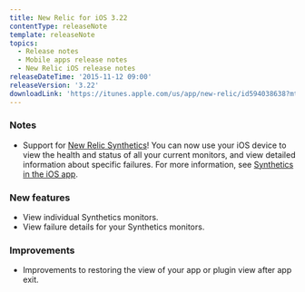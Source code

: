 ```yaml
---
title: New Relic for iOS 3.22
contentType: releaseNote
template: releaseNote
topics:
  - Release notes
  - Mobile apps release notes
  - New Relic iOS release notes
releaseDateTime: '2015-11-12 09:00'
releaseVersion: '3.22'
downloadLink: 'https://itunes.apple.com/us/app/new-relic/id594038638?mt=8'
---
```


### Notes

* Support for [New Relic Synthetics](/docs/synthetics/new-relic-synthetics/getting-started/new-relic-synthetics)! You can now use your iOS device to view the health and status of all your current monitors, and view detailed information about specific failures. For more information, see [Synthetics in the iOS app](/docs/mobile-apps/new-relic-ios-app/features/ios-app-features#synthetics).

### New features

* View individual Synthetics monitors.
* View failure details for your Synthetics monitors.

### Improvements

* Improvements to restoring the view of your app or plugin view after app exit.
